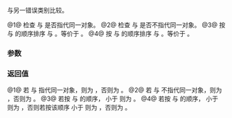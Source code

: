 {{cpp/error/error_category/title|1=operator==,!=,&lt;,&lt;=&gt;}}
{{cpp/error/error_category/navbar}}
{{dcl begin}}
{{dcl|num=1|since=c++11|1=
bool operator==( const error_category&amp; rhs ) const noexcept;
}}
{{dcl|num=2|since=c++11|until=c++20|1=
bool operator!=( const error_category&amp; rhs ) const noexcept;
}}
{{dcl|num=3|since=c++11|until=c++20|1=
bool operator&lt;( const error_category&amp; rhs ) const noexcept;
}}
{{dcl|num=4|since=c++20|1=
std::strong_ordering operator&lt;=&gt;( const error_category&amp; rhs ) const noexcept;
}}
{{dcl end}}

与另一错误类别比较。

@1@ 检查 {{c|*this}} 与 {{c|rhs}} 是否指代同一对象。
@2@ 检查 {{c|*this}} 与 {{c|rhs}} 是否不指代同一对象。
@3@ 按 {{c|this}} 与 {{c|&amp;rhs}} 的顺序排序 {{c|*this}} 与 {{c|rhs}}。等价于 {{c|std::less&lt;const error_category*&gt;()(this, &amp;rhs)}}。
@4@ 按 {{c|this}} 与 {{c|&amp;rhs}} 的顺序排序 {{c|*this}} 与 {{c|rhs}}。等价于 {{c|std::std::compare_three_way()(this, &amp;rhs)}}。

{{rrev|since=c++20|
{{cpp/note synthesized compare}}
}}

===参数===
{{par begin}}
{{par | rhs | 指定要比较的 {{tt|error_category}} }}
{{par end}}

===返回值===
@1@ 若 {{c|*this}} 与 {{c|rhs}} 指代同一对象，则为 {{c|true}}，否则为 {{c|false}}。
@2@ 若 {{c|*this}} 与 {{c|rhs}} 不指代同一对象，则为 {{c|true}}，否则为 {{c|false}}。
@3@ 若按 {{tt|this}} 与 {{c|&amp;rhs}} 的顺序，{{c|*this}} 小于 {{c|rhs}} 则为 {{c|true}}。
@4@ 若按 {{tt|this}} 与 {{c|&amp;rhs}} 的顺序，{{c|*this}} 小于 {{c|rhs}} 则为 {{c|std::strong_ordering::less}}，否则若按该顺序 {{c|rhs}} 小于 {{c|*this}} 则为 {{c|std::strong_ordering::greater}}，否则为 {{c|std::strong_ordering::equal}}。

{{langlinks|de|en|es|fr|it|ja|pt|ru}}